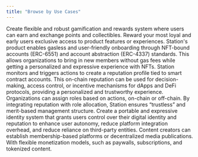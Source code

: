 ```yaml
---
title: "Browse by Use Cases"
---
```


<AccordionGroup>
    <Accordion title="Membership loyalty & rewards">
        Create flexible and robust gamification and rewards system where users can earn and exchange points and collectibles. Reward your most loyal and early users exclusive access to product features or experiences.
    </Accordion>
    <Accordion title="Gasless onboarding">
        Station's product enables gasless and user-friendly onboarding through NFT-bound accounts (ERC-6551) and account abstraction (ERC-4337) standards. This allows organizations to bring in new members without gas fees while getting a personalized and expressive experience with NFTs. 
    </Accordion>
    <Accordion title="Onchain reputation">
        Station monitors and triggers actions to create a reputation profile tied to smart contract accounts. This on-chain reputation can be used for decision-making, access control, or incentive mechanisms for dApps and DeFi protocols, providing a personalized and trustworthy experience.
    </Accordion>
    <Accordion title="Onchain access and role management">
        Organizations can assign roles based on actions, on-chain or off-chain. By integrating reputation with role allocation, Station ensures “trustless” and merit-based management structure.
    </Accordion>
    <Accordion title='Interoperable profile ("Passport")'>
        Create a portable and expressive identity system that grants users control over their digital identity and reputation to enhance user autonomy, reduce platform integration overhead, and reduce reliance on third-party entities.
    </Accordion>
    <Accordion title="Content monetization">
        Content creators can establish membership-based platforms or decentralized media publications. With flexible monetization models, such as paywalls, subscriptions, and tokenized content.
    </Accordion>
</AccordionGroup>





